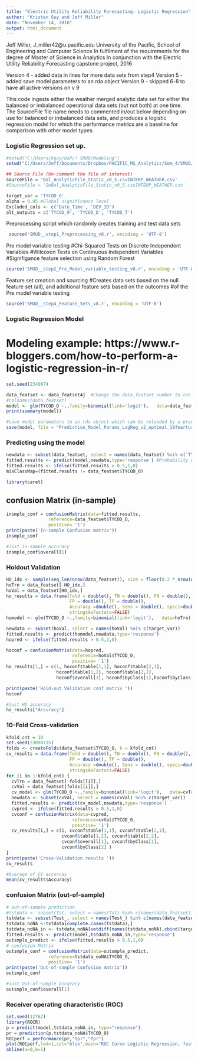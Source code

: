 ---
title: "Electric Utility Reliability Forecasting- Logistic Regression"
author: "Kristen Guy and Jeff Miller" 
date: "November 14, 2016"
output: html_document
---

Jeff Miller, J_miller42@u.pacific.edu
University of the Pacific, School of Engineering and Computer Science
In fulfilment of the requirements for the degree of Master of Science in Analytics
In conjunction with the Electric Utility Reliability Forecasting capstone project, 2016

Version 4 - added data in lines for more data sets from step4
Version 5 - added save model parameters to an rda object 
Version 9 - skipped 6-8 to have all active versions on v 9

This code ingests either the weather merged analytic data set for either the balanced or imbalanced operational data sets (but not both) at one time. The SourceFile file name needs to commented in/out below depending on use for balanced or imbalanced data sets, and produces a logistic regression model for which the performance metrics are a baseline for comparison with other model types.

### Logistic Regression set up.
```{r Setting the working directory, source file, and target variable, echo=FALSE}
#setwd("C:/Users/kguy/UoP/! SMUD/Modeling")
setwd("C:/Users/Jeff/Documents/Dropbox/PACIFIC_MS_Analytics/Sem_4/SMUD/R-CODE DEVELOPMENT")

## Source File (Un-comment the file of interest)
SourceFile = 'Bal_AnalyticFile_Static_v0_5.csvINTERP_WEATHER.csv'
#SourceFile = 'ImBal_AnalyticFile_Static_v0_5.csvINTERP_WEATHER.csv'

target_var = 'TYCOD_O'
alpha = 0.05 #Global significance level
Excluded_cols <- c('Date_Time', 'DEV_ID')
alt_outputs = c('TYCOD_9', 'TYCOD_D', 'TYCOD_T')
```

Preprocessing script which randomly creates training and test data sets
```{r pulling in preprocessing script, echo=FALSE}
 source('SMUD__step1_Preprocessing_v8.r', encoding = 'UTF-8')
```

Pre model variable testing
#Chi-Squared Tests on Discrete Independent Variables
#Wilcoxon Tests on Continuous Independent Variables
#Signifigance feature selection using Random Forest
```{r pulling in pre-model variable tests script, echo=FALSE, warning=FALSE}
source('SMUD__step2_Pre_Model_variable_testing_v8.r', encoding = 'UTF-8')
```

Feature set creation and sourcing
#Creates data sets based on the null feature set (all), and additional feature sets based on the outcomes
#of the Pre model variable testing
```{r pulling in dataset 1-9 creation, echo=FALSE, warning=FALSE}
source('SMUD__step4_Feature_Sets_v8.r', encoding = 'UTF-8')
```   

### Logistic Regression Model
# Modeling example: https://www.r-bloggers.com/how-to-perform-a-logistic-regression-in-r/


```{r global settings, echo=FALSE}
set.seed(234987)
```

```{r initial model, echo=FALSE, warning=FALSE}
data_featset <- data_featset4j  #Change the data_featset number to run alternate dataa sets in the model
#colnames(data_featset)
model <- glm(TYCOD_O ~.,family=binomial(link='logit'),   data=data_featset)
print(summary(model))
```

```{r save model, echo=FALSE, warning=FALSE}
#save model parameters to an rda object which can be reloaded by a predictor program
save(model, file = "Prediction_Model_Params_LogReg_v2_optimal_18feartures_sig_feat_4e.rda")
```

### Predicting using the model 
```{r prediction, echo=FALSE, warning=FALSE}
newdata <- subset(data_featset, select = names(data_featset) %ni% c('TYCOD_O'))
fitted.results <- predict(model,newdata,type='response') #Probability of classification
fitted.results <- ifelse(fitted.results > 0.5,1,0)
misClassMap=(fitted.results != data_featset$TYCOD_O)
```

```{r libraries, echo=FALSE}
library(caret)
```

## confusion Matrix (in-sample)
```{r in-sample prediction accuracy, echo=FALSE}
insmple_conf = confusionMatrix(data=fitted.results,
                reference=data_featset$TYCOD_O,
                positive= '1')
print(paste('In-sample Confusion matrix'))
insmple_conf

#Just in-sample accuracy
insmple_conf$overall[1]
```

### Holdout Validation
```{r holdout val, echo=FALSE}
HO_idx <- sample(seq_len(nrow(data_featset)), size = floor(0.2 * nrow(data_featset)))
hoTrn = data_featset[-HO_idx,]
hoVal = data_featset[HO_idx,]
ho_results = data.frame(fold = double(), TN = double(), FN = double(),
                        FP = double(), TP = double(),
                        Accuracy =double(), Sens = double(), speci=double(),
                        stringsAsFactors=FALSE)
homodel <- glm(TYCOD_O ~.,family=binomial(link='logit'),   data=hoTrn)

newdata <- subset(hoVal, select = names(hoVal) %ni% c(target_var))
fitted.results <- predict(homodel,newdata,type='response')
hopred <- ifelse(fitted.results > 0.5,1,0)

hoconf = confusionMatrix(data=hopred,
                         reference=hoVal$TYCOD_O,
                         positive= '1')
ho_results[1,] = c(1, hoconf$table[1,1], hoconf$table[2,1],
                   hoconf$table[1,2], hoconf$table[2,2],
                   hoconf$overall[1], hoconf$byClass[1],hoconf$byClass[2] )

print(paste('Hold-out Validation conf matrix '))
hoconf

#Just HO accuracy
ho_results["Accuracy"]

```

### 10-Fold Cross-validation
```{r cross-validation, echo=FALSE}
kfold_cnt = 10
set.seed(23890715)
folds <- createFolds(data_featset$TYCOD_O, k = kfold_cnt)
cv_results = data.frame(fold = double(), TN = double(), FN = double(),
                        FP = double(), TP = double(),
                        Accuracy =double(), Sens = double(), speci=double(),
                        stringsAsFactors=FALSE)
for (i in 1:kfold_cnt) {
  cvTrn = data_featset[-folds[[i]],]
  cvVal = data_featset[folds[[i]],]
  cv_model <- glm(TYCOD_O ~.,family=binomial(link='logit'),   data=cvTrn)
  newdata <- subset(cvVal, select = names(cvVal) %ni% c(target_var))
  fitted.results <- predict(cv_model,newdata,type='response')
  cvpred <- ifelse(fitted.results > 0.5,1,0)
  cvconf = confusionMatrix(data=cvpred,
                         reference=cvVal$TYCOD_O,
                         positive= '1')
  cv_results[i,] = c(i, cvconf$table[1,1], cvconf$table[2,1],
                     cvconf$table[1,2], cvconf$table[2,2],
                     cvconf$overall[1], cvconf$byClass[1],
                     cvconf$byClass[2] )
}
print(paste('Cross-Validation results '))
cv_results

#Average of CV accurcay
mean(cv_results$Accuracy)
```
### confusion Matrix (out-of-sample)
```{r out-of-sample prediction accuracy, echo=FALSE}
# out-of-sample prediction
#tstdata <- subset(Tst, select = names(Tst) %in% c(names(data_featset)))
tstdata <- subset(Test_, select = names(Test_) %in% c(names(data_featset)))
tstdata_noNA <-tstdata[complete.cases(tstdata),]
tstdata_noNA_in <- tstdata_noNA[setdiff(names(tstdata_noNA),cbind(target_var))]
fitted.results <- predict(model,tstdata_noNA_in,type='response')
outsmple_predict <- ifelse(fitted.results > 0.5,1,0)
# confusion Matrix
outsmple_conf = confusionMatrix(data=outsmple_predict,
                reference=tstdata_noNA$TYCOD_O,
                positive= '1')
print(paste('Out-of-sample Confusion matrix'))
outsmple_conf

#Just Out-of-sample accuracy
outsmple_conf$overall[1]
```

### Receiver operating characteristic (ROC)
```{r, echo=FALSE}
set.seed(12762)
library(ROCR)
p = predict(model,tstdata_noNA_in, type="response")
pr = prediction(p,tstdata_noNA$TYCOD_O)
ROCperf = performance(pr,"tpr","fpr")
plot(ROCperf,lwd=1,col="blue",main="ROC Curve-Logistic Regression, feature set 4j")
abline(a=0,b=1)
```






